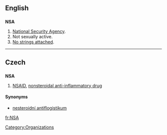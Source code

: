 {{see|-nsa|-nsä}}

==English==

==={{initialism}}===
'''NSA'''

# [[w:National Security Agency|National Security Agency]].
# Not sexually active.
# [[no strings attached|No strings attached]].

----
==Czech==
==={{acronym|Czech}}===
'''NSA'''

# [[NSAID]], [[nonsteroidal anti-inflammatory drug]]

====Synonyms====
* [[nesteroidní antiflogistikum]] {{n}}

[[Category:Organizations]]
[[fr:NSA]]